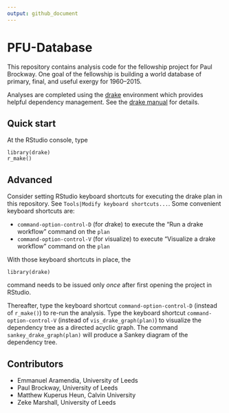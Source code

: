```yaml
---
output: github_document
---
```


<!-- *********** -->
<!-- Note: README.md is generated from README.Rmd.   -->
<!-- Be sure to edit README.Rmd and generate the README.md file by Cmd/Ctl-shift-K -->
<!-- *********** -->


# PFU-Database

This repository contains analysis code for the fellowship project for Paul Brockway.
One goal of the fellowship is building a world database of primary, final, and useful exergy 
for 1960--2015.

Analyses are completed using the [drake](https://github.com/ropensci/drake) environment
which provides helpful dependency management. 
See the [drake manual](https://books.ropensci.org/drake/) for details.


## Quick start

At the RStudio console, type

`library(drake)`  
`r_make()`


## Advanced

Consider setting RStudio keyboard shortcuts for executing the drake plan in this repository.
See `Tools|Modify keyboard shortcuts...`.
Some convenient keyboard shortcuts are:

* `command-option-control-D` (for *d*rake) to execute the "Run a drake workflow" command on the `plan`
* `command-option-control-V` (for *v*isualize) to execute "Visualize a drake workflow" command on the `plan`

With those keyboard shortcuts in place, the 

`library(drake)`  

command needs to be issued only *once* after first opening the project in RStudio.  

Thereafter, type the keyboard shortcut `command-option-control-D`
(instead of `r_make()`) to re-run the analysis.
Type the keyboard shortcut `command-option-control-V`
(instead of `vis_drake_graph(plan)`) 
to visualize the dependency tree as a directed acyclic graph.
The command `sankey_drake_graph(plan)` will produce a Sankey diagram
of the dependency tree.


## Contributors

* Emmanuel Aramendia, University of Leeds
* Paul Brockway, University of Leeds
* Matthew Kuperus Heun, Calvin University
* Zeke Marshall, University of Leeds
